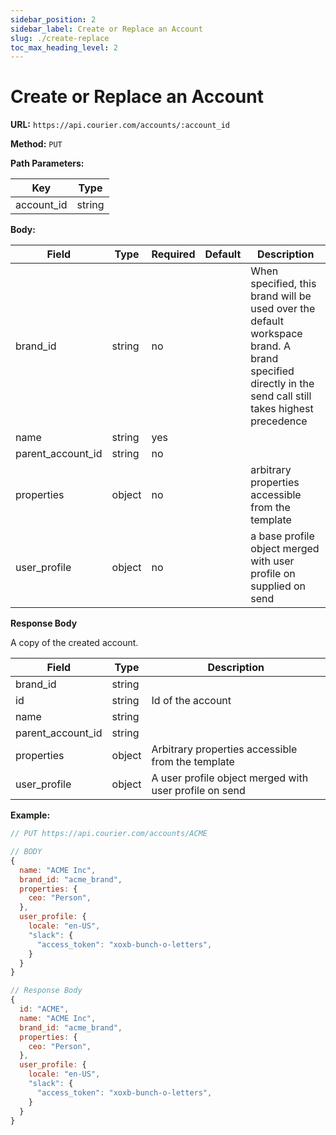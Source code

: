 ```yaml
---
sidebar_position: 2
sidebar_label: Create or Replace an Account
slug: ./create-replace
toc_max_heading_level: 2
---
```


# Create or Replace an Account

**URL:** `https://api.courier.com/accounts/:account_id`

**Method:** `PUT`

**Path Parameters:**

| Key        | Type   |
| ---------- | ------ |
| account_id | string |

**Body:**

| Field             | Type   | Required | Default | Description                                                                                                                                          |
| ----------------- | ------ | -------- | ------- | ---------------------------------------------------------------------------------------------------------------------------------------------------- |
| brand_id          | string | no       |         | When specified, this brand will be used over the default workspace brand. A brand specified directly in the send call still takes highest precedence |
| name              | string | yes      |         |                                                                                                                                                      |
| parent_account_id | string | no       |         |                                                                                                                                                      |
| properties        | object | no       |         | arbitrary properties accessible from the template                                                                                                    |
| user_profile      | object | no       |         | a base profile object merged with user profile on supplied on send                                                                                   |

**Response Body**

A copy of the created account.

| Field             | Type   | Description                                            |
| ----------------- | ------ | ------------------------------------------------------ |
| brand_id          | string |                                                        |
| id                | string | Id of the account                                      |
| name              | string |                                                        |
| parent_account_id | string |                                                        |
| properties        | object | Arbitrary properties accessible from the template      |
| user_profile      | object | A user profile object merged with user profile on send |

**Example:**

```js
// PUT https://api.courier.com/accounts/ACME

// BODY
{
  name: "ACME Inc",
  brand_id: "acme_brand",
  properties: {
    ceo: "Person",
  },
  user_profile: {
    locale: "en-US",
    "slack": {
      "access_token": "xoxb-bunch-o-letters",
    }
  }
}

// Response Body
{
  id: "ACME",
  name: "ACME Inc",
  brand_id: "acme_brand",
  properties: {
    ceo: "Person",
  },
  user_profile: {
    locale: "en-US",
    "slack": {
      "access_token": "xoxb-bunch-o-letters",
    }
  }
}
```
